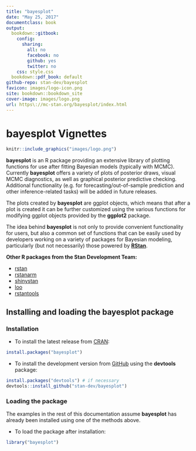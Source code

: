 ```yaml
---
title: "bayesplot"
date: "May 25, 2017"
documentclass: book
output:
  bookdown::gitbook:
    config:
      sharing:
        all: no
        facebook: no
        github: yes
        twitter: no
    css: style.css
  bookdown::pdf_book: default
github-repo: stan-dev/bayesplot
favicon: images/logo-icon.png
site: bookdown::bookdown_site
cover-image: images/logo.png
url: https\://mc-stan.org/bayesplot/index.html
---
```


# bayesplot Vignettes {-}


```r
knitr::include_graphics("images/logo.png")
```

**bayesplot** is an R package providing an extensive library of plotting functions for use
after fitting Bayesian models (typically with MCMC). Currently **bayesplot** offers a variety
of plots of posterior draws, visual MCMC diagnostics, as well as graphical posterior
predictive checking. Additional functionality (e.g. for forecasting/out-of-sample prediction
and other inference-related tasks) will be added in future releases.

The plots created by **bayesplot** are ggplot objects, which means that after
a plot is created it can be further customized using the various functions for
modifying ggplot objects provided by the **ggplot2** package.

The idea behind **bayesplot** is not only to provide convenient functionality for users, but
also a common set of functions that can be easily used by developers working on a variety of
packages for Bayesian modeling, particularly (but not necessarily) those powered by
[**RStan**](https://github.com/stan-dev/rstan).


**Other R packages from the Stan Development Team:**

* [rstan](http://mc-stan.org/interfaces/rstan.html)
* [rstanarm](http://mc-stan.org/interfaces/rstanarm.html)
* [shinystan](http://mc-stan.org/interfaces/shinystan.html)
* [loo](http://mc-stan.org/interfaces/loo.html)
* [rstantools](http://mc-stan.org/interfaces/rstantools.html)


## Installing and loading the bayesplot package

### Installation

* To install the latest release from [CRAN](https://cran.r-project.org/package=bayesplot):

```r
install.packages("bayesplot")
```

* To install the development version from [GitHub](https://github.com/stan-dev/bayesplot) using the **devtools** package:

```r
install.packages("devtools") # if necessary
devtools::install_github("stan-dev/bayesplot")
```

### Loading the package

The examples in the rest of this documentation assume **bayesplot** has already 
been installed using one of the methods above. 

* To load the package after installation:

```r
library("bayesplot")
```


